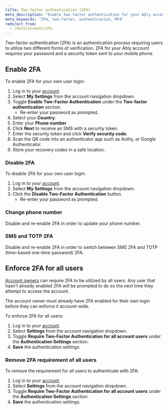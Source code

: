 ```yaml
---
title: Two-factor authentication (2FA)
meta_description: "Enable two-factor authentication for your Ably account."
meta_keywords: "2FA, two-factor, authentication, MFA"
redirect_from:
  - /docs/account/2fa
---
```


Two-factor authentication (2FA) is an authentication process requiring users to utilize two different forms of verification. 2FA for your Ably account requires your password and a security token sent to your mobile phone.

## Enable 2FA <a id="enable"/>

To enable 2FA for your own user login:

1. Log in to your [account](https://ably.com/accounts/any).
2. Select **My Settings** from the account navigation dropdown.
3. Toggle **Enable Two-Factor Authentication** under the **Two-factor authentication** section.
    * Re-enter your password as prompted.
4. Select your **Country**.
5. Enter your **Phone number**
6. Click **Next** to receive an SMS with a security token.
7. Enter the security token and click **Verify security code**.
8. Scan the QR code into an authenticator app such as Authy, or Google Authenticator.
9. Store your recovery codes in a safe location.

### Disable 2FA <a id="disable"/>

To disable 2FA for your own user login:

1. Log in to your [account](https://ably.com/accounts/any).
2. Select **My Settings** from the account navigation dropdown.
3. Click the **Disable Two-Factor Authentication** button.
    * Re-enter your password as prompted.

### Change phone number <a id="phone"/>

Disable and re-enable 2FA in order to update your phone number.

### SMS and TOTP 2FA <a id="sms"/>

Disable and re-enable 2FA in order to switch between SMS 2FA and TOTP (time-based one-time password) 2FA.

## Enforce 2FA for all users <a id="enforce"/>

[Account owners](/docs/account/users) can require 2FA to be utilized by all users. Any user that hasn't already enabled 2FA will be prompted to do so the next time they attempt to access the account.

<Aside data-type='note'>
The account owner must already have 2FA enabled for their own login before they can enforce it account-wide.
</Aside>

To enforce 2FA for all users:

1. Log in to your [account](https://ably.com/accounts/any).
2. Select **Settings** from the account navigation dropdown.
3. Toggle **Require Two-Factor Authentication for all account users** under the **Authentication Settings** section.
4. **Save** the authentication settings.

### Remove 2FA requirement of all users <a id="remove"/>

To remove the requirement for all users to authenticate with 2FA:

1. Log in to your [account](https://ably.com/accounts/any).
2. Select **Settings** from the account navigation dropdown.
3. Toggle **Require Two-Factor Authentication for all account users** under the **Authentication Settings** section.
4. **Save** the authentication settings.
